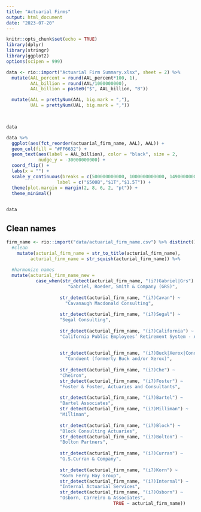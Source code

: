 ```yaml
---
title: "Actuarial Firms"
output: html_document
date: "2023-07-20"
---
```


```r
knitr::opts_chunk$set(echo = TRUE)
library(dplyr)
library(stringr)
library(ggplot2)
options(scipen = 999)
```

```r
data <- rio::import("Actuarial Firm Summary.xlsx", sheet = 2) %>% 
  mutate(AAL_percent = round(AAL_percent*100, 1),
         AAL_billion = round(AAL/1000000000),
         AAL_billion = paste0("$", AAL_billion, "B")) 

  mutate(AAL = prettyNum(AAL, big.mark = ","),
         UAL = prettyNum(UAL, big.mark = ","))

  
```
```r
data
```


```r
data %>% 
  ggplot(aes(fct_reorder(actuarial_firm_name, AAL), AAL)) +
  geom_col(fill = "#FF6632") +
  geom_text(aes(label = AAL_billion), color = "black", size = 2, 
            nudge_y = -30000000000) +
  coord_flip() +
  labs(x = "") +
  scale_y_continuous(breaks = c(500000000000, 1000000000000, 1490000000000),
                   label = c("$500B","$1T","$1.5T")) +
  theme(plot.margin = margin(2, 8, 6, 2, "pt")) +
  theme_minimal() 
  
```
```r
data
```




## Clean names
```r
firm_name <- rio::import("data/actuarial_firm_name.csv") %>% distinct()
  #clean
    mutate(acturial_firm_name = str_to_title(acturial_firm_name),
         acturial_firm_name = str_squish(acturial_firm_name)) %>% 
  
  #harmonize names
  mutate(acturial_firm_name_new = 
           case_when(str_detect(acturial_firm_name, "(i?)Gabriel|Grs") ~ 
                       "Gabriel, Roeder, Smith & Company (GRS)", 
                     
                    str_detect(acturial_firm_name, "(i?)Cavan") ~ 
                      "Cavanaugh Macdonald Consulting",
                    
                    str_detect(acturial_firm_name, "(i?)Segal") ~
                    "Segal Consulting",
                    
                    str_detect(acturial_firm_name, "(i?)California") ~
                    "California Public Employees’ Retirement System - Actuarial Office",
                    
                    
                    str_detect(acturial_firm_name, "(i?)Buck|Xerox|Conduent") ~ 
                      "Conduent (formerly Buck and/or Xerox)",
                    
                    str_detect(acturial_firm_name, "(i?)Che") ~
                    "Cheiron",
                    str_detect(acturial_firm_name, "(i?)Foster") ~
                    "Foster & Foster, Actuaries and Consultants",
                    
                    str_detect(acturial_firm_name, "(i?)Bartel") ~
                    "Bartel Associates",
                    str_detect(acturial_firm_name, "(i?)Milliman") ~
                    "Milliman",
                    
                    str_detect(acturial_firm_name, "(i?)Block") ~
                    "Block Consulting Actuaries",
                    str_detect(acturial_firm_name, "(i?)Bolton") ~
                    "Bolton Partners",
                    
                    str_detect(acturial_firm_name, "(i?)Curran") ~
                    "G.S.Curran & Company",
                    
                    str_detect(acturial_firm_name, "(i?)Korn") ~
                    "Korn Ferry Hay Group",
                    str_detect(acturial_firm_name, "(i?)Internal") ~
                    "Internal Actuarial Services",
                    str_detect(acturial_firm_name, "(i?)Osborn") ~
                    "Osborn, Carreiro & Associates",
                                        TRUE ~ acturial_firm_name)) 
```

